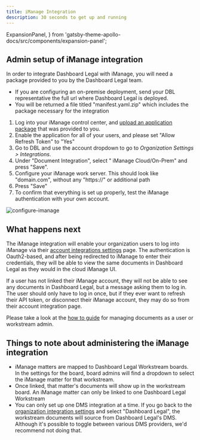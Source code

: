 ```yaml
---
title: iManage Integration
description: 30 seconds to get up and running
---
```


  ExpansionPanel,
} from 'gatsby-theme-apollo-docs/src/components/expansion-panel';

## Admin setup of iManage integration


<ExpansionPanel title="Prerequisite: Dashboard Legal Application Package">
In order to integrate Dashboard Legal with iManage, you will need a package provided to you by the Dashboard Legal team.

- If you are configuring an on-premise deployment, send your DBL representative the full url where Dashboard Legal is deployed.
- You will be returned a file titled "manifest.yaml.zip" which includes the package necessary for the integration
</ExpansionPanel>

1. Log into your iManage control center, and [upload an application package](https://docs.imanage.com/cc-help/10.3.3/en/Adding_an_application_package.html#src-103563194_id-.AddingAppsv10.3.3-Uploadingpackage) that was provided to you.
2. Enable the application for all of your users, and please set "Allow Refresh Token" to "Yes"
3. Go to DBL and use the account dropdown to go to *Organization Settings > Integrations*.
4. Under "Document Integration", select " iManage Cloud/On-Prem" and press "Save". 
5. Configure your iManage work server. This should look like "domain.com", without any "https://" or additional path
6. Press "Save" 
7. To confirm that everything is set up properly, test the iManage authentication with your own account.

![configure-imanage](./img/configure-imanage.png)

## What happens next

The iManage integration will enable your organization users to log into iManage via their [account integrations settings](https://app.dashboardlegal.com/x/account/integrations/) page. The authentication is Oauth2-based, and after being redirected to iManage to enter their credentials, they will be able to view the same documents in Dashboard Legal as they would in the cloud iManage UI.

If a user has not linked their iManage account, they will not be able to see any documents in Dashboard Legal, but a message asking them to log in. The user should only have to log in once, but if they ever want to refresh their API token, or disconnect their iManage account, they may do so from their account integration page.

Please take a look at the [how to guide](./how-to/) for managing documents as a user or workstream admin.

## Things to note about administering the iManage integration
- iManage matters are mapped to Dashboard Legal Workstream boards. In the settings for the board, board admins will find a dropdown to select the iManage matter for that workstream.
- Once linked, that matter's documents will show up in the workstream board. An iManage matter can only be linked to one Dashboard Legal Workstream
- You can only set up one DMS integration at a time. If you go back to the [organization integration settings](https://app.dashboardlegal.com/x/settings/integrations/) and select "Dashboard Legal", the workstream documents will source from Dashboard Legal's DMS. Although it's possible to toggle between various DMS providers, we'd recommend not doing that.


